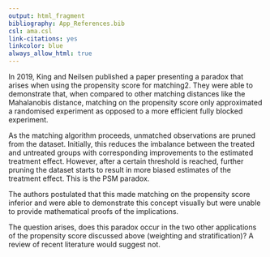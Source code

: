 ```yaml
---
output: html_fragment
bibliography: App_References.bib
csl: ama.csl
link-citations: yes
linkcolor: blue
always_allow_html: true
---
```


In 2019, King and Neilsen published a paper presenting a paradox that arises when using the propensity score for matching2. They were able to demonstrate that, when compared to other matching distances like the Mahalanobis distance, matching on the propensity score only approximated a randomised experiment as opposed to a more efficient fully blocked experiment.   
  
As the matching algorithm proceeds, unmatched observations are pruned from the dataset. Initially, this reduces the imbalance between the treated and untreated groups with corresponding improvements to the estimated treatment effect. However, after a certain threshold is reached, further pruning the dataset starts to result in more biased estimates of the treatment effect. This is the PSM paradox.  
  
The authors postulated that this made matching on the propensity score inferior and were able to demonstrate this concept visually but were unable to provide mathematical proofs of the implications.  
  
The question arises, does this paradox occur in the two other applications of the propensity score discussed above (weighting and stratification)? A review of recent literature would suggest not.
